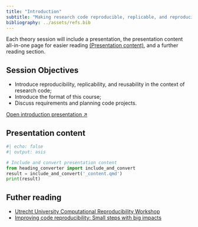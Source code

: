 ```yaml
---
title: "Introduction"
subtitle: "Making research code reproducible, replicable, and reproducible"
bibliography: ../assets/refs.bib
---
```


Each theory session will include a presentation, the presentation content all-in-one page for easier reading [(Presentation content)](#presentation-content), and a further reading section.

:::{.callout-note}
## Session Objectives

- Introduce reproducibility, replicability, and reusability in the context of research code;
- Introduce the format of this course;
- Discuss requirements and planning code projects.
:::

[Open introduction presentation ↗](introduction-presentation.qmd){.btn .btn-outline-primary .btn role="button" data-toggle="tooltip" title="Open presentation in a new tab" target="_blank"}

## Presentation content

```python
#| echo: false
#| output: asis

# Include and convert presentation content
from heading_converter import include_and_convert
result = include_and_convert('_content.qmd')
print(result)
```


## Futher reading

- [Utrecht University Computational Reproducibility Workshop](https://utrechtuniversity.github.io/workshop-computational-reproducibility/)
- [Improving code reproducibility: Small steps with big impacts](https://communities.springernature.com/posts/improving-code-reproducibility-small-steps-with-big-impacts)